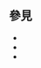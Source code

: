 {{asbox
| image     = Sirius A and B Hubble photo.jpg
| pix       = 40x30
| subject   = 
| qualifier = 與[[恆星]]相關
| category  = 恆星小作品
| tempsort  =  
| name      = Template:Star-stub
}}<noinclude>

==參見==
* {{tl|astronomy-stub}}
* {{tl|galaxy-stub}}
* {{tl|nebula-stub}}

[[Category:天文學小作品模板|{{PAGENAME}}]]

</noinclude>